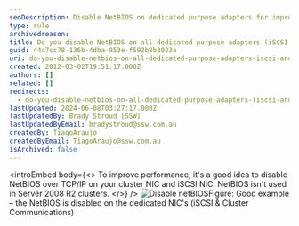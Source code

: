 ```yaml
---
seoDescription: Disable NetBIOS on dedicated purpose adapters for improved performance and cluster stability.
type: rule
archivedreason:
title: Do you disable NetBIOS on all dedicated purpose adapters (iSCSI and Cluster Communications)?
guid: 44c7cc78-136b-4dba-953e-f592b8b3023a
uri: do-you-disable-netbios-on-all-dedicated-purpose-adapters-iscsi-and-cluster-communications
created: 2012-03-02T19:51:17.000Z
authors: []
related: []
redirects:
  - do-you-disable-netbios-on-all-dedicated-purpose-adapters-(iscsi-and-cluster-communications)
lastUpdated: 2024-06-08T03:27:17.000Z
lastUpdatedBy: Brady Stroud [SSW]
lastUpdatedByEmail: bradystroud@ssw.com.au
createdBy: TiagoAraujo
createdByEmail: TiagoAraujo@ssw.com.au
isArchived: false
---
```


<introEmbed
  body={<>
To improve performance, it's a good idea to disable NetBIOS over TCP/IP on your cluster NIC and iSCSI NIC. NetBIOS isn't used in Server 2008 R2 clusters.
  </>}
/>
![Disable netBIOS](/uploads/rules/do-you-disable-netbios-on-all-dedicated-purpose-adapters-iscsi-and-cluster-communications/disable-netbios.jpg)Figure: Good example – the NetBIOS is disabled on the dedicated NIC's (iSCSI & Cluster Communications)
